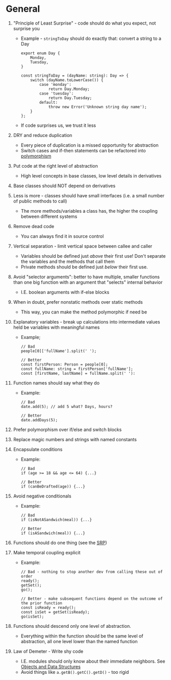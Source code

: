 # General

1. "Principle of Least Surprise" - code should do what you expect, not surprise you

    - Example - `stringToDay` should do exactly that: convert a string to a Day

        ```
        export enum Day {
            Monday,
            Tuesday,
        }

        const stringToDay = (dayName: string): Day => {
            switch (dayName.toLowerCase()) {
                case 'monday':
                    return Day.Monday;
                case 'tuesday':
                    return Day.Tuesday;
                default:
                    throw new Error('Unknown string day name');
            }
        };
        ```

    * If code surprises us, we trust it less

2. DRY and reduce duplication
    - Every piece of duplication is a missed opportunity for abstraction
    - Switch cases and if-then statements can be refactored into [polymorphism](/clean-code/oop-basics)
3. Put code at the right level of abstraction
    - High level concepts in base classes, low level details in derivatives
4. Base classes should NOT depend on derivatives
5. Less is more - classes should have small interfaces (i.e. a small number of public methods to call)
    - The more methods/variables a class has, the higher the coupling between different systems
6. Remove dead code
    - You can always find it in source control
7. Vertical separation - limit vertical space between callee and caller
    - Variables should be defined just _above_ their first use! Don't separate the variables and the methods that call them
    - Private methods should be defined just _below_ their first use.
8. Avoid "selector arguments": better to have multiple, smaller functions than one big function with an argument that "selects" internal behavior
    - I.E. boolean arguments with if-else blocks
9. When in doubt, prefer nonstatic methods over static methods
    - This way, you can make the method polymorphic if need be
10. Explanatory variables - break up calculations into intermediate values held be variables with meaningful names

    - Example;

        ```
        // Bad
        people[0]['fullName'].split(' ');

        // Better
        const firstPerson: Person = people[0];
        const fullName: string = firstPerson['fullName'];
        const [firstName, lastName] = fullName.split(' '):
        ```

11. Function names should say what they do

    - Example:

        ```
        // Bad
        date.add(5); // add 5 what? Days, hours?

        // Better
        date.addDays(5);
        ```

12. Prefer polymorphism over if/else and switch blocks
13. Replace magic numbers and strings with named constants
14. Encapsulate conditions

    - Example:

        ```
        // Bad
        if (age >= 18 && age <= 64) {...}

        // Better
        if (canBeDrafted(age)) {...}
        ```

15. Avoid negative conditionals

    - Example:

        ```
        // Bad
        if (isNotASandwich(meal)) {...}

        // Better
        if (isASandwich(meal)) {...}
        ```

16. Functions should do one thing (see the [SRP](/solid-principles/single-responsibility))
17. Make temporal coupling explicit

    - Example:

        ```
        // Bad - nothing to stop another dev from calling these out of order
        ready();
        getSet();
        go();

        // Better - make subsequent functions depend on the outcome of the prior function
        const isReady = ready();
        const isSet = getSet(isReady);
        go(isSet);
        ```

18. Functions should descend only one level of abstraction.
    - Everything within the function should be the same level of abstraction, all one level lower than the named function
19. Law of Demeter - Write shy code
    - I.E. modules should only know about their immediate neighbors. See [Objects and Data Structures](/clean-code/objects-and-data-structures)
    - Avoid things like `a.getB().getC().getD()` - too rigid
